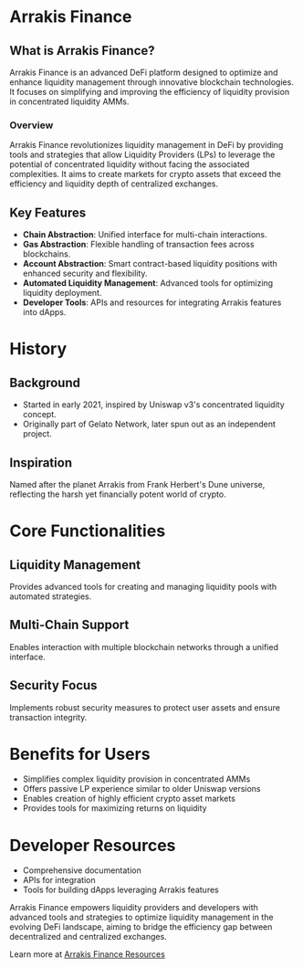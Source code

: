 # Arrakis Finance

## What is Arrakis Finance?

Arrakis Finance is an advanced DeFi platform designed to optimize and enhance liquidity management through innovative blockchain technologies. It focuses on simplifying and improving the efficiency of liquidity provision in concentrated liquidity AMMs.

### Overview

Arrakis Finance revolutionizes liquidity management in DeFi by providing tools and strategies that allow Liquidity Providers (LPs) to leverage the potential of concentrated liquidity without facing the associated complexities. It aims to create markets for crypto assets that exceed the efficiency and liquidity depth of centralized exchanges.

## Key Features

- **Chain Abstraction**: Unified interface for multi-chain interactions.
- **Gas Abstraction**: Flexible handling of transaction fees across blockchains.
- **Account Abstraction**: Smart contract-based liquidity positions with enhanced security and flexibility.
- **Automated Liquidity Management**: Advanced tools for optimizing liquidity deployment.
- **Developer Tools**: APIs and resources for integrating Arrakis features into dApps.

# History

## Background

- Started in early 2021, inspired by Uniswap v3's concentrated liquidity concept.
- Originally part of Gelato Network, later spun out as an independent project.

## Inspiration

Named after the planet Arrakis from Frank Herbert's Dune universe, reflecting the harsh yet financially potent world of crypto.

# Core Functionalities

## Liquidity Management

Provides advanced tools for creating and managing liquidity pools with automated strategies.

## Multi-Chain Support

Enables interaction with multiple blockchain networks through a unified interface.

## Security Focus

Implements robust security measures to protect user assets and ensure transaction integrity.

# Benefits for Users

- Simplifies complex liquidity provision in concentrated AMMs
- Offers passive LP experience similar to older Uniswap versions
- Enables creation of highly efficient crypto asset markets
- Provides tools for maximizing returns on liquidity

# Developer Resources

- Comprehensive documentation
- APIs for integration
- Tools for building dApps leveraging Arrakis features

Arrakis Finance empowers liquidity providers and developers with advanced tools and strategies to optimize liquidity management in the evolving DeFi landscape, aiming to bridge the efficiency gap between decentralized and centralized exchanges.

Learn more at [Arrakis Finance Resources](https://resources.arrakis.fi/)